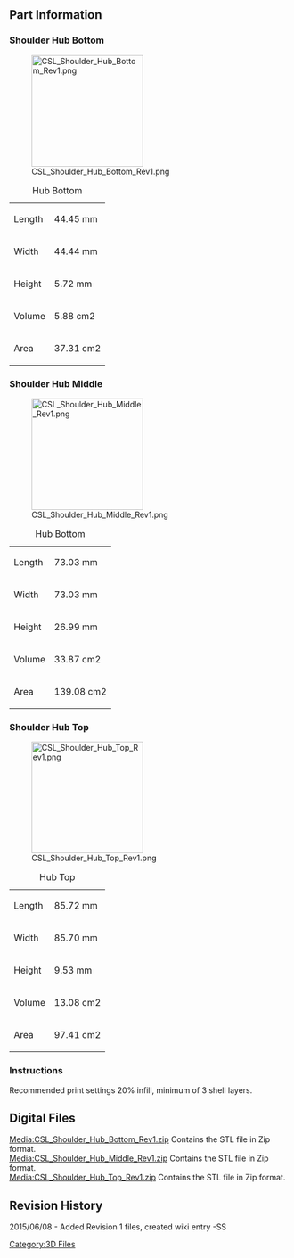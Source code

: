 {{Tutorial|
 bgcolor = #00F|
 fgcolor = #FFF|
 name = CS:L Shoulder Hub|
 image = [[File:CSL_Logo.jpg|200px]]|
 category = 3D Files Part Archive|
 creators = Steele Smith ([[User:Steele|Steele]])|
 contributors = Andrew Radovich |
 date = June 08, 2015|
 updated  = June 08, 2015|
 note = STL files for 3D printing only.|
 
}} 

<br> 

== Part Information  ==
 

=== Shoulder Hub Bottom ===
[[File:CSL_Shoulder_Hub_Bottom_Rev1.png|200px]]

{| class="wikitable"
|+Hub Bottom
|-
|Length
|44.45 mm
|-
|Width
|44.44 mm
|-
|Height
|5.72 mm
|-
|Volume 
|5.88 cm2
|-
|Area
|37.31 cm2
|}

=== Shoulder Hub Middle ===
[[File:CSL_Shoulder_Hub_Middle_Rev1.png|200px]]

{| class="wikitable"
|+Hub Bottom
|-
|Length
|73.03 mm
|-
|Width
|73.03 mm
|-
|Height
|26.99 mm
|-
|Volume 
|33.87 cm2
|-
|Area
|139.08 cm2
|}

=== Shoulder Hub Top ===
[[File:CSL_Shoulder_Hub_Top_Rev1.png|200px]]

{| class="wikitable"
|+Hub Top
|-
|Length
|85.72 mm
|-
|Width
|85.70 mm
|-
|Height
|9.53 mm
|-
|Volume 
|13.08 cm2
|-
|Area
|97.41 cm2
|}

=== Instructions  ===
Recommended print settings 20% infill, minimum of 3 shell layers.

== Digital Files<br>  ==
[[Media:CSL_Shoulder_Hub_Bottom_Rev1.zip]] Contains the STL file in Zip format.<br>
[[Media:CSL_Shoulder_Hub_Middle_Rev1.zip]] Contains the STL file in Zip format.<br>
[[Media:CSL_Shoulder_Hub_Top_Rev1.zip]] Contains the STL file in Zip format.<br>


== Revision History  ==

2015/06/08 - Added Revision 1 files, created wiki entry -SS

[[Category:3D Files]]
